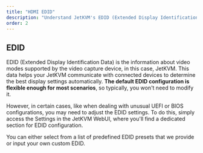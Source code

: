 ```yaml
---
title: "HDMI EDID"
description: "Understand JetKVM's EDID (Extended Display Identification Data) configuration options. Learn when and how to modify EDID settings for optimal display compatibility with remote devices."
order: 2
---
```


## EDID

EDID (Extended Display Identification Data) is the information about video modes supported by the video capture device, in this case, JetKVM. This data helps your JetKVM communicate with connected devices to determine the best display settings automatically. **The default EDID configuration is flexible enough for most scenarios**, so typically, you won't need to modify it.

However, in certain cases, like when dealing with unusual UEFI or BIOS configurations, you may need to adjust the EDID settings. To do this, simply access the Settings in the JetKVM WebUI, where you'll find a dedicated section for EDID configuration.

You can either select from a list of predefined EDID presets that we provide or input your own custom EDID.
